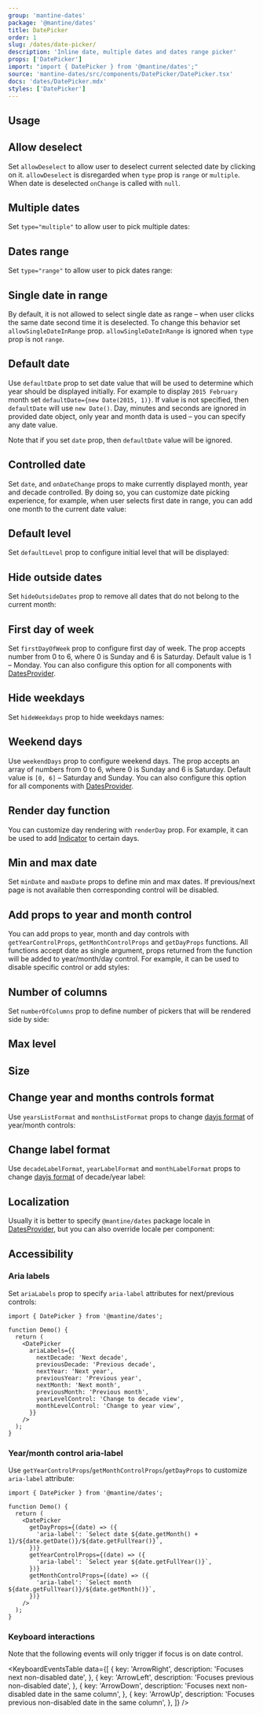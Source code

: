 ```yaml
---
group: 'mantine-dates'
package: '@mantine/dates'
title: DatePicker
order: 1
slug: /dates/date-picker/
description: 'Inline date, multiple dates and dates range picker'
props: ['DatePicker']
import: "import { DatePicker } from '@mantine/dates';"
source: 'mantine-dates/src/components/DatePicker/DatePicker.tsx'
docs: 'dates/DatePicker.mdx'
styles: ['DatePicker']
---
```



## Usage

<Demo data={DatePickerDemos.usage} />

## Allow deselect

Set `allowDeselect` to allow user to deselect current selected date by clicking on it.
`allowDeselect` is disregarded when `type` prop is `range` or `multiple`. When date is
deselected `onChange` is called with `null`.

<Demo data={DatePickerDemos.deselect} />

## Multiple dates

Set `type="multiple"` to allow user to pick multiple dates:

<Demo data={DatePickerDemos.multiple} />

## Dates range

Set `type="range"` to allow user to pick dates range:

<Demo data={DatePickerDemos.range} />

## Single date in range

By default, it is not allowed to select single date as range – when user clicks the same date second time it is deselected.
To change this behavior set `allowSingleDateInRange` prop. `allowSingleDateInRange` is ignored when
`type` prop is not `range`.

<Demo data={DatePickerDemos.singleRange} />

## Default date

Use `defaultDate` prop to set date value that will be used to determine which year should be displayed initially.
For example to display `2015 February` month set `defaultDate={new Date(2015, 1)}`. If value is not specified,
then `defaultDate` will use `new Date()`. Day, minutes and seconds are ignored in provided date object, only year and month data is used –
you can specify any date value.

Note that if you set `date` prop, then `defaultDate` value will be ignored.

<Demo data={DatePickerDemos.defaultDate} />

## Controlled date

Set `date`, and `onDateChange` props to make currently displayed month, year and decade controlled.
By doing so, you can customize date picking experience, for example, when user selects first date in range,
you can add one month to the current date value:

<Demo data={DatePickerDemos.controlledDate} />

## Default level

Set `defaultLevel` prop to configure initial level that will be displayed:

<Demo data={DatePickerDemos.defaultLevel} />

## Hide outside dates

Set `hideOutsideDates` prop to remove all dates that do not belong to the current month:

<Demo data={DatePickerDemos.hideOutsideDates} />

## First day of week

Set `firstDayOfWeek` prop to configure first day of week. The prop accepts number from 0 to 6,
where 0 is Sunday and 6 is Saturday. Default value is 1 – Monday. You can also configure this option
for all components with [DatesProvider](/dates/dates-provider/).

<Demo data={DatePickerDemos.firstDayOfWeek} />

## Hide weekdays

Set `hideWeekdays` prop to hide weekdays names:

<Demo data={DatePickerDemos.hideWeekdays} />

## Weekend days

Use `weekendDays` prop to configure weekend days. The prop accepts an array of numbers from 0 to 6,
where 0 is Sunday and 6 is Saturday. Default value is `[0, 6]` – Saturday and Sunday. You can also configure this option
for all components with [DatesProvider](/dates/dates-provider/).

<Demo data={DatePickerDemos.weekendDays} />

## Render day function

You can customize day rendering with `renderDay` prop. For example, it can be used to add
[Indicator](/core/indicator/) to certain days.

<Demo data={DatePickerDemos.renderDay} />

## Min and max date

Set `minDate` and `maxDate` props to define min and max dates. If previous/next page is not available
then corresponding control will be disabled.

<Demo data={DatePickerDemos.minMax} />

## Add props to year and month control

You can add props to year, month and day controls with `getYearControlProps`, `getMonthControlProps` and `getDayProps` functions. All functions accept date as single argument,
props returned from the function will be added to year/month/day control. For example, it can be used to disable specific
control or add styles:

<Demo data={DatePickerDemos.controlProps} />

## Number of columns

Set `numberOfColumns` prop to define number of pickers that will be rendered side by side:

<Demo data={DatePickerDemos.numberOfColumns} />

## Max level

<Demo data={DatePickerDemos.maxLevel} />

## Size

<Demo data={DatePickerDemos.sizeConfigurator} />

## Change year and months controls format

Use `yearsListFormat` and `monthsListFormat` props to change [dayjs format](https://day.js.org/docs/en/display/format) of year/month controls:

<Demo data={DatePickerDemos.listFormat} />

## Change label format

Use `decadeLabelFormat`, `yearLabelFormat` and `monthLabelFormat` props to change [dayjs format](https://day.js.org/docs/en/display/format) of decade/year label:

<Demo data={DatePickerDemos.labelFormat} />

## Localization

Usually it is better to specify `@mantine/dates` package locale in [DatesProvider](/dates/dates-provider/),
but you can also override locale per component:

<Demo data={DatePickerDemos.locale} />

## Accessibility

### Aria labels

Set `ariaLabels` prop to specify `aria-label` attributes for next/previous controls:

```tsx
import { DatePicker } from '@mantine/dates';

function Demo() {
  return (
    <DatePicker
      ariaLabels={{
        nextDecade: 'Next decade',
        previousDecade: 'Previous decade',
        nextYear: 'Next year',
        previousYear: 'Previous year',
        nextMonth: 'Next month',
        previousMonth: 'Previous month',
        yearLevelControl: 'Change to decade view',
        monthLevelControl: 'Change to year view',
      }}
    />
  );
}
```

### Year/month control aria-label

Use `getYearControlProps`/`getMonthControlProps`/`getDayProps` to customize `aria-label` attribute:

```tsx
import { DatePicker } from '@mantine/dates';

function Demo() {
  return (
    <DatePicker
      getDayProps={(date) => ({
        'aria-label': `Select date ${date.getMonth() + 1}/${date.getDate()}/${date.getFullYear()}`,
      })}
      getYearControlProps={(date) => ({
        'aria-label': `Select year ${date.getFullYear()}`,
      })}
      getMonthControlProps={(date) => ({
        'aria-label': `Select month ${date.getFullYear()}/${date.getMonth()}`,
      })}
    />
  );
}
```

### Keyboard interactions

Note that the following events will only trigger if focus is on date control.

<KeyboardEventsTable
  data={[
    {
      key: 'ArrowRight',
      description: 'Focuses next non-disabled date',
    },
    {
      key: 'ArrowLeft',
      description: 'Focuses previous non-disabled date',
    },
    {
      key: 'ArrowDown',
      description: 'Focuses next non-disabled date in the same column',
    },
    {
      key: 'ArrowUp',
      description: 'Focuses previous non-disabled date in the same column',
    },
  ]}
/>
